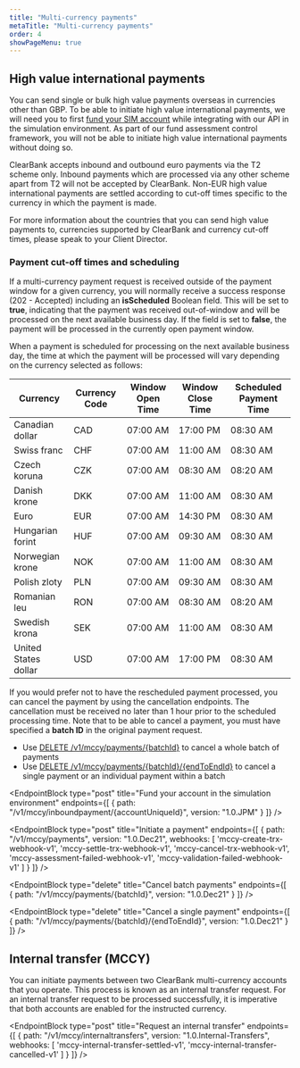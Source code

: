 ```yaml
---
title: "Multi-currency payments"
metaTitle: "Multi-currency payments"
order: 4
showPageMenu: true
---
```



## High value international payments

You can send single or bulk high value payments overseas in currencies other than GBP. To be able to initiate high value international payments, we will need you to first [fund your SIM account](#fund-your-account-in-the-simulation-environment) while integrating with our API in the simulation environment. As part of our fund assessment control framework, you will not be able to initiate high value international payments without doing so.

ClearBank accepts inbound and outbound euro payments via the T2 scheme only. Inbound payments which are processed via any other scheme apart from T2 will not be accepted by ClearBank. Non-EUR high value international payments are settled according to cut-off times specific to the currency in which the payment is made.

For more information about the countries that you can send high value payments to, currencies supported by ClearBank and currency cut-off times, please speak to your Client Director.

### Payment cut-off times and scheduling
If a multi-currency payment request is received outside of the payment window for a given currency, you will normally receive a success response (202 - Accepted) including an **isScheduled** Boolean field. This will be set to **true**, indicating that the payment was received out-of-window and will be processed on the next available business day. If the field is set to **false**, the payment will be processed in the currently open payment window.

When a payment is scheduled for processing on the next available business day, the time at which the payment will be processed will vary depending on the currency selected as follows:


| Currency             | Currency Code | Window Open Time | Window Close Time | Scheduled Payment Time |
| -------------------- | ------------- | ---------------- | ----------------- | ---------------------- |
| Canadian dollar      | CAD           | 07:00 AM         | 17:00 PM          | 08:30 AM               |
| Swiss franc          | CHF           | 07:00 AM         | 11:00 AM          | 08:30 AM               |
| Czech koruna         | CZK           | 07:00 AM         | 08:30 AM          | 08:20 AM               |
| Danish krone         | DKK           | 07:00 AM         | 11:00 AM          | 08:30 AM               |
| Euro                 | EUR           | 07:00 AM         | 14:30 PM          | 08:30 AM               |
| Hungarian forint     | HUF           | 07:00 AM         | 09:30 AM          | 08:30 AM               |
| Norwegian krone      | NOK           | 07:00 AM         | 11:00 AM          | 08:30 AM               |
| Polish zloty         | PLN           | 07:00 AM         | 09:30 AM          | 08:30 AM               |
| Romanian leu         | RON           | 07:00 AM         | 08:30 AM          | 08:20 AM               |
| Swedish krona        | SEK           | 07:00 AM         | 11:00 AM          | 08:30 AM               |
| United States dollar | USD           | 07:00 AM         | 17:00 PM          | 08:30 AM               |

If you would prefer not to have the rescheduled payment processed, you can cancel the payment by using the cancellation endpoints. The cancellation must be received no later than 1 hour prior to the scheduled processing time. Note that to be able to cancel a payment, you must have specified a **batch ID** in the original payment request.

* Use [DELETE /v1/mccy/payments/{batchId}](#cancel-batch-payments) to cancel a whole batch of payments
* Use [DELETE /v1/mccy/payments/{batchId}/{endToEndId}](#cancel-a-single-payment) to cancel a single payment or an individual payment within a batch

<EndpointBlock
  type="post"
  title="Fund your account in the simulation environment"
  endpoints={[
    {
      path: "/v1/mccy/inboundpayment/{accountUniqueId}",
      version: "1.0.JPM"
    }
  ]}
/>

<EndpointBlock
  type="post"
  title="Initiate a payment"
  endpoints={[
    {
      path: "/v1/mccy/payments",
      version: "1.0.Dec21",
      webhooks: [
        'mccy-create-trx-webhook-v1',
        'mccy-settle-trx-webhook-v1',
        'mccy-cancel-trx-webhook-v1',
        'mccy-assessment-failed-webhook-v1',
        'mccy-validation-failed-webhook-v1'
      ]
    }
  ]}
/>

<WebhookPlaceholder render='mccy-create-trx-webhook-v1' />
<WebhookPlaceholder render='mccy-settle-trx-webhook-v1' />
<WebhookPlaceholder render='mccy-cancel-trx-webhook-v1' />
<WebhookPlaceholder render='mccy-assessment-failed-webhook-v1' />
<WebhookPlaceholder render='mccy-validation-failed-webhook-v1' />

<EndpointBlock
  type="delete"
  title="Cancel batch payments"
  endpoints={[
    {
      path: "/v1/mccy/payments/{batchId}",
      version: "1.0.Dec21"
    }
  ]}
/>

<EndpointBlock
  type="delete"
  title="Cancel a single payment"
  endpoints={[
    {
      path: "/v1/mccy/payments/{batchId}/{endToEndId}",
      version: "1.0.Dec21"
    }
  ]}
/>

## Internal transfer (MCCY)

You can initiate payments between two ClearBank multi-currency accounts that you operate. This process is known as an internal transfer request. For an internal transfer request to be processed successfully, it is imperative that both accounts are enabled for the instructed currency.

<EndpointBlock
  type="post"
  title="Request an internal transfer"
  endpoints={[
    {
      path: "/v1/mccy/internaltransfers",
      version: "1.0.Internal-Transfers",
      webhooks: [
        'mccy-internal-transfer-settled-v1',
        'mccy-internal-transfer-cancelled-v1'
      ]
    }
  ]}
/>

<WebhookPlaceholder render='mccy-internal-transfer-settled-v1' />
<WebhookPlaceholder render='mccy-internal-transfer-cancelled-v1' />